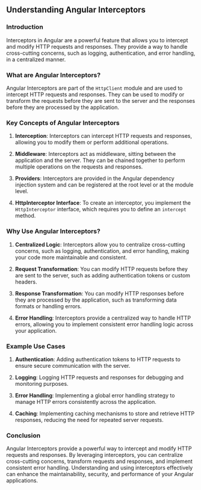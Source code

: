 ## Understanding Angular Interceptors

### Introduction
Interceptors in Angular are a powerful feature that allows you to intercept and modify HTTP requests and responses. They provide a way to handle cross-cutting concerns, such as logging, authentication, and error handling, in a centralized manner.

### What are Angular Interceptors?
Angular Interceptors are part of the `HttpClient` module and are used to intercept HTTP requests and responses. They can be used to modify or transform the requests before they are sent to the server and the responses before they are processed by the application.

### Key Concepts of Angular Interceptors

1. **Interception**: Interceptors can intercept HTTP requests and responses, allowing you to modify them or perform additional operations.

2. **Middleware**: Interceptors act as middleware, sitting between the application and the server. They can be chained together to perform multiple operations on the requests and responses.

3. **Providers**: Interceptors are provided in the Angular dependency injection system and can be registered at the root level or at the module level.

4. **HttpInterceptor Interface**: To create an interceptor, you implement the `HttpInterceptor` interface, which requires you to define an `intercept` method.

### Why Use Angular Interceptors?

1. **Centralized Logic**: Interceptors allow you to centralize cross-cutting concerns, such as logging, authentication, and error handling, making your code more maintainable and consistent.

2. **Request Transformation**: You can modify HTTP requests before they are sent to the server, such as adding authentication tokens or custom headers.

3. **Response Transformation**: You can modify HTTP responses before they are processed by the application, such as transforming data formats or handling errors.

4. **Error Handling**: Interceptors provide a centralized way to handle HTTP errors, allowing you to implement consistent error handling logic across your application.

### Example Use Cases

1. **Authentication**: Adding authentication tokens to HTTP requests to ensure secure communication with the server.

2. **Logging**: Logging HTTP requests and responses for debugging and monitoring purposes.

3. **Error Handling**: Implementing a global error handling strategy to manage HTTP errors consistently across the application.

4. **Caching**: Implementing caching mechanisms to store and retrieve HTTP responses, reducing the need for repeated server requests.

### Conclusion
Angular Interceptors provide a powerful way to intercept and modify HTTP requests and responses. By leveraging interceptors, you can centralize cross-cutting concerns, transform requests and responses, and implement consistent error handling. Understanding and using interceptors effectively can enhance the maintainability, security, and performance of your Angular applications.
